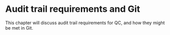 # Audit trail requirements and Git

This chapter will discuss audit trail requirements for QC, and how they might be met in Git. 



